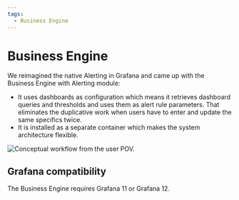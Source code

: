 ```yaml
---
tags:
  - Business Engine
---
```



# Business Engine

We reimagined the native Alerting in Grafana and came up with the Business Engine with Alerting module:

- It uses dashboards as configuration which means it retrieves dashboard queries and thresholds and uses them as alert rule parameters. That eliminates the duplicative work when users have to enter and update the same specifics twice.
- It is installed as a separate container which makes the system architecture flexible.

<Image
  title="Conceptual workflow from the user POV."
  src="/img/big/business-engine/workflow.png"
/>

## Grafana compatibility

The Business Engine requires Grafana 11 or Grafana 12.
